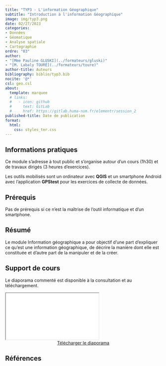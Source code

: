 ```yaml
---
title: "TYP3 - L'information Géographique"
subtitle: "Introduction à l'information Géographique"
image: img/typ3.png
date: 02/27/2023
categories: 
- Données
- Géomatique
- Analyse spatiale
- Cartographie
ordre: "03" 
author: 
- "[Mme Pauline GLUSKI](../formateurs/gluski)"
- "[M. Labaly TOURÉ](../formateurs/toure)"
author-title: Auteurs
bibliography: biblio/typ3.bib
nocite: '@*'
csl: geo.csl
about:
  template: marquee
  # links:
  #   - icon: github
  #     text: GitLab
  #     href: https://gitlab.huma-num.fr/elementr/session_2
published-title: Date de publication 
format:
  html: 
    css: styles_ter.css
---
```


## <i class="bi bi-info-circle"></i> Informations pratiques

Ce module s'adresse à tout public et s'organise autour d'un cours (1h30) et de travaux dirigés (3 heures d'exercices).

Les outils mobilisés sont un ordinateur avec **QGIS** et un smartphone Android avec l'application **GPStest** pour les exercices de collecte de données.

## <i class="bi bi-ui-checks-grid"></i> Prérequis

Pas de prérequis si ce n'est la maîtrise de l'outil informatique et d'un smartphone.

## <i class="bi bi-bookmark"></i> Résumé

Le module Information géographique a pour objectif d'une part d'expliquer ce qu'est une information géographique, de décrire la manière dont elle est constituée et d'autre part de la manipuler et de la créer.

## <i class="bi bi-person-video3"></i> Support de cours

Le diaporama commenté est disponible à la consultation et au téléchargement.

<object class="slide" data="../modules/support/typ2_rec.pdf" type="application/pdf">

<iframe class="slide" src="../modules/support/typ3_ig.pdf">

</iframe>

</object>

<center><a href="https://bit.ly/3DihLUi" class="btn btn-warning" role="button" aria-disabled="true" target="_blank" rel="noopener noreferrer"><i class="bi bi-eye"></i> Télécharger le diaporama </a></center>

## <i class="bi bi-file-earmark-text"></i> Références

::: {#refs}
:::
